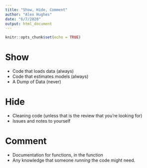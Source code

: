 ```yaml
---
title: "Show, Hide, Comment"
author: "Alex Hughes"
date: "6/7/2020"
output: html_document
---
```


```r
knitr::opts_chunk$set(echo = TRUE)
```

# Show 

- Code that loads data (always) 
- Code that estimates models (always)
- A Dump of Data (never)

# Hide 

- Cleaning code (unless that is the review that you're looking for)
- Issues and notes to yourself 

# Comment 

- Documentation for functions, in the function
- Any knowledge that someone *running* the code might need. 
